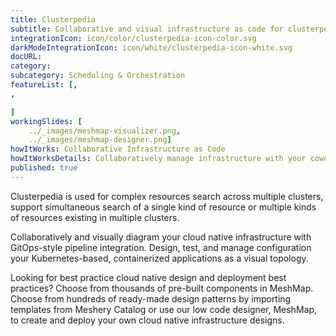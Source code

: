 ---title: Clusterpedia  subtitle: Collaborative and visual infrastructure as code for clusterpediaintegrationIcon: icon/color/clusterpedia-icon-color.svgdarkModeIntegrationIcon: icon/white/clusterpedia-icon-white.svgdocURL: category: subcategory: Scheduling & OrchestrationfeatureList: [,,]workingSlides: [    ../_images/meshmap-visualizer.png,    ../_images/meshmap-designer.png]howItWorks: Collaborative Infrastructure as CodehowItWorksDetails: Collaboratively manage infrastructure with your coworkers synchronously sharing the same designs.published: true---<p>    Clusterpedia is used for complex resources search across multiple clusters, support simultaneous search of a single kind of resource  or multiple kinds of resources existing in multiple clusters.</p><p>    Collaboratively and visually diagram your cloud native infrastructure with GitOps-style pipeline integration. Design, test, and manage configuration your Kubernetes-based, containerized applications as a visual topology.</p><p>    Looking for best practice cloud native design and deployment best practices? Choose from thousands of pre-built components in MeshMap. Choose from hundreds of ready-made design patterns by importing templates from Meshery Catalog or use our low code designer, MeshMap, to create and deploy your own cloud native infrastructure designs.</p>